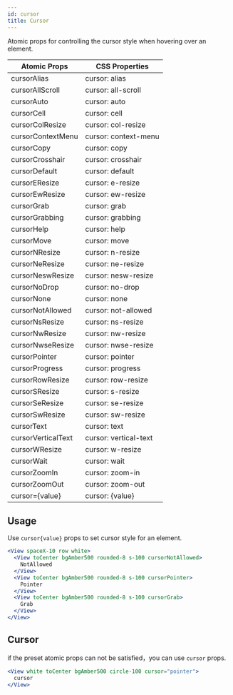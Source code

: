 ```yaml
---
id: cursor
title: Cursor
---
```


Atomic props for controlling the cursor style when hovering over an element.

| Atomic Props       | CSS Properties        |
| ------------------ | --------------------- |
| cursorAlias        | cursor: alias         |
| cursorAllScroll    | cursor: all-scroll    |
| cursorAuto         | cursor: auto          |
| cursorCell         | cursor: cell          |
| cursorColResize    | cursor: col-resize    |
| cursorContextMenu  | cursor: context-menu  |
| cursorCopy         | cursor: copy          |
| cursorCrosshair    | cursor: crosshair     |
| cursorDefault      | cursor: default       |
| cursorEResize      | cursor: e-resize      |
| cursorEwResize     | cursor: ew-resize     |
| cursorGrab         | cursor: grab          |
| cursorGrabbing     | cursor: grabbing      |
| cursorHelp         | cursor: help          |
| cursorMove         | cursor: move          |
| cursorNResize      | cursor: n-resize      |
| cursorNeResize     | cursor: ne-resize     |
| cursorNeswResize   | cursor: nesw-resize   |
| cursorNoDrop       | cursor: no-drop       |
| cursorNone         | cursor: none          |
| cursorNotAllowed   | cursor: not-allowed   |
| cursorNsResize     | cursor: ns-resize     |
| cursorNwResize     | cursor: nw-resize     |
| cursorNwseResize   | cursor: nwse-resize   |
| cursorPointer      | cursor: pointer       |
| cursorProgress     | cursor: progress      |
| cursorRowResize    | cursor: row-resize    |
| cursorSResize      | cursor: s-resize      |
| cursorSeResize     | cursor: se-resize     |
| cursorSwResize     | cursor: sw-resize     |
| cursorText         | cursor: text          |
| cursorVerticalText | cursor: vertical-text |
| cursorWResize      | cursor: w-resize      |
| cursorWait         | cursor: wait          |
| cursorZoomIn       | cursor: zoom-in       |
| cursorZoomOut      | cursor: zoom-out      |
| cursor={value}     | cursor: {value}       |

## Usage

Use `cursor{value}` props to set cursor style for an element.

```jsx live
<View spaceX-10 row white>
  <View toCenter bgAmber500 rounded-8 s-100 cursorNotAllowed>
    NotAllowed
  </View>
  <View toCenter bgAmber500 rounded-8 s-100 cursorPointer>
    Pointer
  </View>
  <View toCenter bgAmber500 rounded-8 s-100 cursorGrab>
    Grab
  </View>
</View>
```

## Cursor

if the preset atomic props can not be satisfied，you can use `cursor` props.

```jsx live
<View white toCenter bgAmber500 circle-100 cursor="pointer">
  cursor
</View>
```
